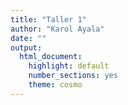 ```yaml
---
title: "Taller 1"
author: "Karol Ayala"
date: ""
output:
  html_document:
    highlight: default
    number_sections: yes
    theme: cosmo
---
```

